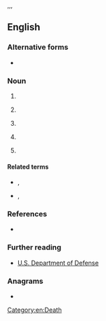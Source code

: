 {{also|DoD|Dod|dod|död|død}},,,

==English==

===Alternative forms===
* {{l|en|DoD}}

===Noun===
{{en-noun|?}}

# {{initialism of|en|{{l|en|date|Date}} {{l|en|of}} {{l|en|death|Death}}}}
# {{lb|en|automotive}} {{initialism of|en|{{l|en|displacement|Displacement}}[[-]]{{l|en|on}}[[-]]{{l|en|demand|Demand}}|nodot=1}} {{gloss|a type of engine that can shut down cylinders when not needed}}
# {{lb|en|printing}} {{initialism of|en|{{l|en|drop|Drop}}[[-]]{{l|en|on}}[[-]]{{l|en|demand|Demand}}}}
# {{lb|en|scrum|software}} {{initialism of|en|{{l|en|definition|Definition}} {{l|en|of}} {{l|en|done|Done}}}}
# {{lb|en|US|military}} {{initialism of|en|{{l|en|department|Department}} {{l|en|of}} {{l|en|defense|Defense}}}}

====Related terms====
* {{sense|printing}} {{l|en|CIJ}}, {{l|en|TIJ}}
* {{sense|US|military}} {{l|en|DND}}, {{l|en|MOD}}

===References===
* {{pedia}}

===Further reading===
* [http://www.defenselink.mil/ U.S. Department of Defense]

===Anagrams===
* {{anagrams|en|a=ddo|-odd|DDO|ODD|odd}}

[[Category:en:Death]]